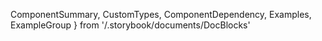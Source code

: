   ComponentSummary,
  CustomTypes,
  ComponentDependency,
  Examples,
  ExampleGroup
} from '/.storybook/documents/DocBlocks'

<Meta title="LoadingSpinner Document" of={Stories} component={LoadingSpinner} />

<ComponentSummary of={Stories} />

<ArgTypes of={Stories} />

<Examples>
  <ExampleGroup title="Default Loading Spinner" stories={[Stories.DefaultSpinner]} />
  <ExampleGroup
    title="Style Variants"
    stories={[Stories.StyleVariant1, Stories.StyleVariant2, Stories.StyleVariant3]}
  />
</Examples>
